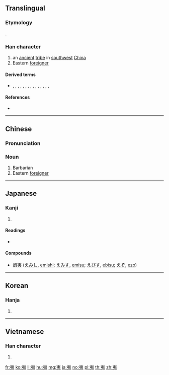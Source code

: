 {{character info/new}}
==Translingual==

===Etymology===
{{Han etyl}}
{{Han compound|大|弓|t1=big|t2=bow|ls=ic}}.

===Han character===
{{Han char|rn=37|rad=大|as=03|sn=6|four=50032|canj=KN,XKN|ids=⿻大弓}}

# an [[ancient]] [[tribe]] in [[southwest]] [[China]]
# Eastern [[foreigner]]

====Derived terms====
* {{l|mul|姨}}, {{l|mul|咦}}, {{l|mul|胰}}, {{l|mul|蛦}}, {{l|mul|桋}}, {{l|mul|跠}}, {{l|mul|鮧}}, {{l|mul|侇}}, {{l|mul|峓}}, {{l|mul|恞}}, {{l|mul|痍}}, {{l|mul|洟}}, {{l|mul|羠}}, {{l|mul|鴺}}, {{l|mul|荑}}, {{l|mul|𢓡}}

====References====
* {{Han ref|kx=0249.150|dkj=05852|dj=0509.070|hdz=10527.050|uh=5937|ud=22839|bh=A669|bd=42601}}

----

==Chinese==
{{zh-forms}}

===Pronunciation===
{{zh-pron
|m=yí
|c=ji4
|mn=qz,xm,zz:thâi/qz,tw,xm,zz:î
|mn_note=thâi - vernacular; î - literary
|mc=y
|oc=y
|ma=
|cat=n
}}

===Noun===
{{zh-noun}}

# Barbarian
# Eastern [[foreigner]]

----

==Japanese==

===Kanji===
{{ja-kanji|grade=|rs=大03}}

# {{defn|lang=ja|sort=大03}}

====Readings====
* {{ja-readings|on=[[い]] (i)|kun=[[たいらげる]] (tairageru), [[ころす]] (korosu), [[えびす]] (ebisu)}}

====Compounds====
* [[蝦夷]] ([[えみし]], [[emishi]]; [[えみす]], [[emisu]]; [[えびす]], [[ebisu]]; [[えぞ]], [[ezo]])

----

==Korean==

===Hanja===
{{ko-hanja|hangeul=이|rv=i|mr=i}}

# {{defn|lang=ko|sort=大03}}

----

==Vietnamese==

===Han character===
{{vi-hantu|[[dì]], [[dai]], [[di]], [[gì]], [[rợ]]|rs=大03}}

# {{defn|lang=vi|sort=大03}}

[[fr:夷]]
[[ko:夷]]
[[li:夷]]
[[hu:夷]]
[[mg:夷]]
[[ja:夷]]
[[no:夷]]
[[pl:夷]]
[[th:夷]]
[[zh:夷]]